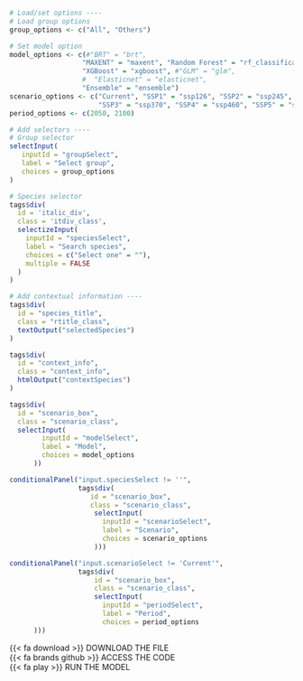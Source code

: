 ::: {.tabdiv}

```r
# Load/set options ----
# Load group options
group_options <- c("All", "Others")

# Set model option
model_options <- c(#"BRT" = "brt", 
                  "MAXENT" = "maxent", "Random Forest" = "rf_classification_ds", 
                  "XGBoost" = "xgboost", #"GLM" = "glm",
                  #  "Elasticnet" = "elasticnet", 
                  "Ensemble" = "ensemble")
scenario_options <- c("Current", "SSP1" = "ssp126", "SSP2" = "ssp245",
                      "SSP3" = "ssp370", "SSP4" = "ssp460", "SSP5" = "ssp585")
period_options <- c(2050, 2100)

# Add selectors ----
# Group selector
selectInput(
   inputId = "groupSelect",
   label = "Select group", 
   choices = group_options
)

# Species selector
tags$div(
  id = 'italic_div',
  class = 'itdiv_class',
  selectizeInput(
    inputId = "speciesSelect",
    label = "Search species",
    choices = c("Select one" = ""),
    multiple = FALSE
  )
)

# Add contextual information ----
tags$div(
  id = "species_title",
  class = "rtitle_class",
  textOutput("selectedSpecies")
)

tags$div(
  id = "context_info",
  class = "context_info",
  htmlOutput("contextSpecies")
)
```

<div class="bottom-container"> 
::: {.grid .gridaltsm}

::: {.g-col-5}
```r
tags$div(
  id = "scenario_box",
  class = "scenario_class",
  selectInput(
        inputId = "modelSelect",
        label = "Model",
        choices = model_options
      ))
```
:::

::: {.g-col-4}
```r
conditionalPanel("input.speciesSelect != ''",
                 tags$div(
                    id = "scenario_box",
                    class = "scenario_class",
                     selectInput(
                       inputId = "scenarioSelect",
                       label = "Scenario",
                       choices = scenario_options
                     )))
```

:::

::: {.g-col-3}
```r
conditionalPanel("input.scenarioSelect != 'Current'",
                 tags$div(
                     id = "scenario_box",
                     class = "scenario_class",
                     selectInput(
                       inputId = "periodSelect",
                       label = "Period",
                       choices = period_options
      )))
```

:::

:::
</div>

<div class="context-icons">

<div class="context-icons-box" onclick="location.href='https://obis.org';">{{< fa download >}} DOWNLOAD THE FILE</div>

<div class="context-icons-box" onclick="location.href='https://obis.org';">{{< fa brands github >}} ACCESS THE CODE</div>

<div class="context-icons-box" onclick="location.href='https://obis.org';">{{< fa play >}} RUN THE MODEL</div>

</div>


:::
